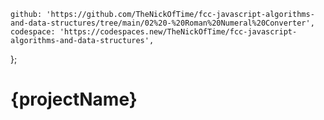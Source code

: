 	github: 'https://github.com/TheNickOfTime/fcc-javascript-algorithms-and-data-structures/tree/main/02%20-%20Roman%20Numeral%20Converter',
	codespace: 'https://codespaces.new/TheNickOfTime/fcc-javascript-algorithms-and-data-structures',
};

# {projectName}

